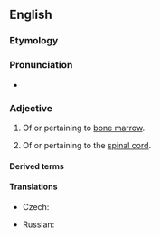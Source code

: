 ==English==

===Etymology===
{{confix|en|myelo|oid}}

===Pronunciation===
* {{IPA|/ˈmaɪəˌlɔɪd/|lang=en}}

===Adjective===
{{wikipedia}}
{{en-adj|-}}

# Of or pertaining to [[bone marrow]].
# {{lb|en|less commonly used}} Of or pertaining to the [[spinal cord]].

====Derived terms====
{{der2|en
|premyeloid
|promyeloid
|erythromyeloid
|chronic myeloid leukemia
|agnogenic myeloid metaplasia
|myeloid cell}}

====Translations====
{{trans-top|of or pertaining to bone marrow}}
* Czech: {{t|cs|myeloidní}}
{{trans-mid}}
* Russian: {{t+|ru|миелоидный}}
{{trans-bottom}}
